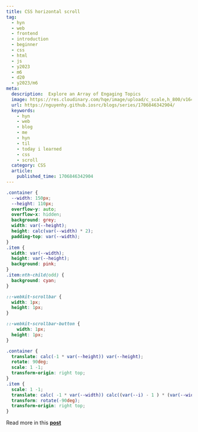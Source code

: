 ```yaml
---
title: CSS horizontal scroll
tag:
  - hyn
  - web
  - frontend
  - introduction
  - beginner
  - css
  - html
  - js
  - y2023
  - m6
  - d20
  - y2023/m6
meta:
  description:  Explore an Array of Engaging Topics
  image: https://res.cloudinary.com/hqe/image/upload/c_scale,h_800/v1641481664/github-nguyenhy-hp/sky-4.jpg
  url: https://nguyenhy.github.iosrc/blogs/series/1706846342904/
  keywords:
    - hyn
    - web
    - blog
    - me
    - hyn
    - til
    - today i learned
    - css
    - scroll
  category: CSS
  article:
    published_time: 1706846342904
---
```

```css
.container {
  --width: 150px;
  --height: 110px;
  overflow-y: auto;
  overflow-x: hidden;
  background: grey;
  width: var(--height);
  height: calc(var(--width) * 2);
  padding-top: var(--width);
}
.item {
  width: var(--width);
  height: var(--height);
  background: pink;
}
.item:nth-child(odd) {
  background: cyan;
}

::-webkit-scrollbar {
  width: 1px;
  height: 1px;
}

::-webkit-scrollbar-button {
    width: 1px;
  height: 1px;
}

.container {
  translate: calc(-1 * var(--height)) var(--height);
  rotate: 90deg;
  scale: 1 -1;
  transform-origin: right top;
}
.item {
  scale: 1 -1;
  translate: calc( -1 * var(--width)) calc((var(--i) - 1 ) * (var(--width) - var(--height)) );
  transform: rotate(-90deg);
  transform-origin: right top;
}
```

Read more in this [**post**](/css/horizontal-scroll/)
